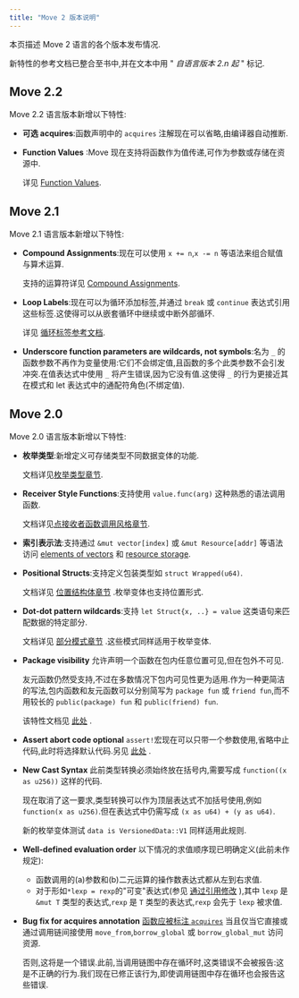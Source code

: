 ```yaml
---
title: "Move 2 版本说明"
---
```


本页描述 Move 2 语言的各个版本发布情况.

新特性的参考文档已整合至书中,并在文本中用 " _自语言版本 2.n 起_ " 标记.

## Move 2.2

Move 2.2 语言版本新增以下特性:

- **可选 acquires**:函数声明中的 `acquires` 注解现在可以省略,由编译器自动推断.
- **Function Values** :Move 现在支持将函数作为值传递,可作为参数或存储在资源中.

  详见 [Function Values](/zh/build/smart-contracts/book/functions#函数值).

## Move 2.1

Move 2.1 语言版本新增以下特性:

- **Compound Assignments**:现在可以使用 `x += n`,`x -= n` 等语法来组合赋值与算术运算.

  支持的运算符详见 [Compound Assignments](/zh/build/smart-contracts/book/variables#复合赋值).

- **Loop Labels**:现在可以为循环添加标签,并通过 `break` 或 `continue` 表达式引用这些标签.这使得可以从嵌套循环中继续或中断外部循环.

  详见 [循环标签参考文档](/zh/build/smart-contracts/book/loops#循环标签).

- **Underscore function parameters are wildcards, not symbols**:名为 `_` 的函数参数不再作为变量使用:它们不会绑定值,且函数的多个此类参数不会引发冲突.在值表达式中使用 `_` 将产生错误,因为它没有值.这使得 `_` 的行为更接近其在模式和 let 表达式中的通配符角色(不绑定值).

## Move 2.0

Move 2.0 语言版本新增以下特性:

- **枚举类型**:新增定义可存储类型不同数据变体的功能.

  文档详见[枚举类型章节](/zh/build/smart-contracts/book/enums).

- **Receiver Style Functions**:支持使用 `value.func(arg)` 这种熟悉的语法调用函数.

  文档详见[点接收者函数调用风格章节](/zh/build/smart-contracts/book/functions#点号接收者函数调用语法).

- **索引表示法**:支持通过 `&mut vector[index]` 或 `&mut Resource[addr]` 等语法访问 [elements of vectors](/zh/build/smart-contracts/book/vector#向量的索引表示法) 和 [resource storage](/zh/build/smart-contracts/book/global-storage-operators#存储操作符的索引表示法).

- **Positional Structs**:支持定义包装类型如 `struct Wrapped(u64)`.

  文档详见 [位置结构体章节](/zh/build/smart-contracts/book/structs-and-resources#位置结构体) .枚举变体也支持位置形式.

- **Dot-dot pattern wildcards**:支持 `let Struct{x, ..} = value` 这类语句来匹配数据的特定部分.

  文档详见 [部分模式章节](/zh/build/smart-contracts/book/structs-and-resources#部分模式) .这些模式同样适用于枚举变体.

- **Package visibility** 允许声明一个函数在包内任意位置可见,但在包外不可见.

  友元函数仍然受支持,不过在多数情况下包内可见性更为适用.作为一种更简洁的写法,包内函数和友元函数可以分别简写为 `package fun` 或 `friend fun`,而不用较长的 `public(package) fun` 和 `public(friend) fun`.

  该特性文档见 [此处](/zh/build/smart-contracts/book/functions#package可见性) .

- **Assert abort code optional** `assert!`宏现在可以只带一个参数使用,省略中止代码,此时将选择默认代码.另见 [此处](/zh/build/smart-contracts/book/abort-and-assert#assert) .

- **New Cast Syntax** 此前类型转换必须始终放在括号内,需要写成 `function((x as u256))` 这样的代码.

  现在取消了这一要求,类型转换可以作为顶层表达式不加括号使用,例如 `function(x as u256)`.但在表达式中仍需写成 `(x as u64) + (y as u64)`.

  新的枚举变体测试 `data is VersionedData::V1` 同样适用此规则.

- **Well-defined evaluation order** 以下情况的求值顺序现已明确定义(此前未作规定):
  - 函数调用的(a)参数和(b)二元运算的操作数表达式都从左到右求值.
  - 对于形如`*lexp = rexp`的"可变"表达式(参见 [通过引用修改](/zh/build/smart-contracts/book/variables#通过引用修改) ),其中 `lexp` 是 `&mut T` 类型的表达式,`rexp` 是 `T` 类型的表达式,`rexp` 会先于 `lexp` 被求值.

- **Bug fix for acquires annotation** [函数应被标注 `acquires`](/zh/build/smart-contracts/book/functions#acquires-声明) 当且仅当它直接或通过调用链间接使用 `move_from`,`borrow_global` 或 `borrow_global_mut` 访问资源.

  否则,这将是一个错误.此前,当调用链图中存在循环时,这类错误不会被报告:这是不正确的行为.我们现在已修正该行为,即使调用链图中存在循环也会报告这些错误.
